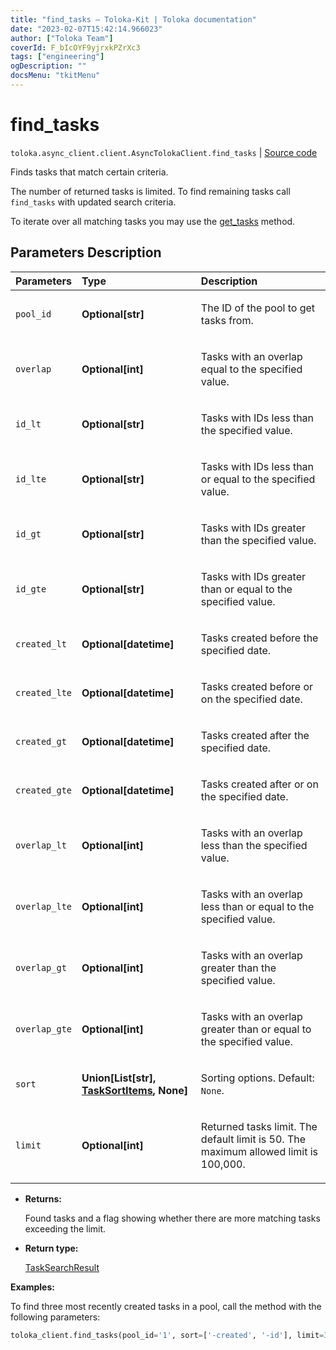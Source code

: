 ```yaml
---
title: "find_tasks — Toloka-Kit | Toloka documentation"
date: "2023-02-07T15:42:14.966023"
author: ["Toloka Team"]
coverId: F_bIcOYF9yjrxkPZrXc3
tags: ["engineering"]
ogDescription: ""
docsMenu: "tkitMenu"
---
```


# find_tasks
`toloka.async_client.client.AsyncTolokaClient.find_tasks` | [Source code](https://github.com/Toloka/toloka-kit/blob/v1.1.3/src/client/__init__.py#L0)

Finds tasks that match certain criteria.

The number of returned tasks is limited. To find remaining tasks call `find_tasks` with updated search criteria.

To iterate over all matching tasks you may use the [get_tasks](/docs/toloka-kit/reference/toloka.client.TolokaClient.get_tasks) method.

## Parameters Description

| Parameters | Type | Description |
| :----------| :----| :-----------|
`pool_id`|**Optional\[str\]**|<p>The ID of the pool to get tasks from.</p>
`overlap`|**Optional\[int\]**|<p>Tasks with an overlap equal to the specified value.</p>
`id_lt`|**Optional\[str\]**|<p>Tasks with IDs less than the specified value.</p>
`id_lte`|**Optional\[str\]**|<p>Tasks with IDs less than or equal to the specified value.</p>
`id_gt`|**Optional\[str\]**|<p>Tasks with IDs greater than the specified value.</p>
`id_gte`|**Optional\[str\]**|<p>Tasks with IDs greater than or equal to the specified value.</p>
`created_lt`|**Optional\[datetime\]**|<p>Tasks created before the specified date.</p>
`created_lte`|**Optional\[datetime\]**|<p>Tasks created before or on the specified date.</p>
`created_gt`|**Optional\[datetime\]**|<p>Tasks created after the specified date.</p>
`created_gte`|**Optional\[datetime\]**|<p>Tasks created after or on the specified date.</p>
`overlap_lt`|**Optional\[int\]**|<p>Tasks with an overlap less than the specified value.</p>
`overlap_lte`|**Optional\[int\]**|<p>Tasks with an overlap less than or equal to the specified value.</p>
`overlap_gt`|**Optional\[int\]**|<p>Tasks with an overlap greater than the specified value.</p>
`overlap_gte`|**Optional\[int\]**|<p>Tasks with an overlap greater than or equal to the specified value.</p>
`sort`|**Union\[List\[str\], [TaskSortItems](/docs/toloka-kit/reference/toloka.client.search_requests.TaskSortItems), None\]**|<p>Sorting options. Default: `None`.</p>
`limit`|**Optional\[int\]**|<p>Returned tasks limit. The default limit is 50. The maximum allowed limit is 100,000.</p>

* **Returns:**

  Found tasks and a flag showing whether there are more matching tasks exceeding the limit.

* **Return type:**

  [TaskSearchResult](/docs/toloka-kit/reference/toloka.client.search_results.TaskSearchResult)

**Examples:**

To find three most recently created tasks in a pool, call the method with the following parameters:

```python
toloka_client.find_tasks(pool_id='1', sort=['-created', '-id'], limit=3)
```
